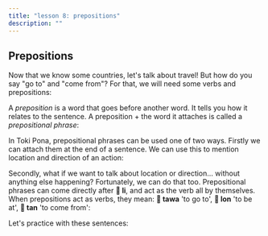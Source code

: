 ```yaml
---
title: "lesson 8: prepositions"
description: ""
---
```



## Prepositions

Now that we know some countries, let's talk about travel! But how do you say "go to" and "come from"? For that, we will need some verbs and prepositions:

<List>
    <Word sl="weka" m="absent, away; to remove, to go away"></Word>
    <Word sl="pana" m="to give, to put"></Word>
    <Word sl="kama" m="to come, to arrive"></Word>
    <Word sl="awen" m="to stay, to remain"></Word>
    <Word sl="tawa" m="to, towards"></Word>
    <Word sl="lon" m="at, on, in"></Word>
    <Word sl="tan" m="from, because of"></Word>
</List>

A *preposition* is a word that goes before another word. It tells you how it relates to the sentence. A preposition + the word it attaches is called a *prepositional phrase*:

<List>
  <Word
    sl="tawa soweli"
    m="towards the animal"
  />
  <Word
    sl="lon ma"
    m="on land, in the country"
  />
  <Word
    sl="tan tomo"
    m="from the house"
  />
</List>

In Toki Pona, prepositional phrases can be used one of two ways. Firstly we can attach them at the end of a sentence. We can use this to mention location and direction of an action:

<List>
  <Sentence
    sl="mi pana e waso tawa kasi."
    m="I put a bird onto a tree."
  />
  <Sentence
    sl="waso li awen lon kasi."
    m="The bird remains on a tree."
  />
  <Sentence
    sl="sina weka e waso tan kasi."
    m="You remove the bird from the tree."
  />
</List>

Secondly, what if we want to talk about location or direction... without anything else happening? Fortunately, we can do that too. Prepositional phrases can come directly after **󱤧 li**, and act as the verb all by themselves. When prepositions act as verbs, they mean: **󱥩 tawa** 'to go to', **󱤬 lon** 'to be at', **󱥧 tan** 'to come from':

<List>
  <Sentence
    sl="jan Ema li tawa ma Nijon."
    m="Emma goes to Japan."
  />
  <Sentence
    sl="jan Nina li lon ma Lusi."
    m="Nina is in Russia."
  />
  <Sentence
    sl="jan Mili li tan ma Kanse."
    m="Millie is from France."
  />
</List>

Let's practice with these sentences:

<List>
  <Sentence
    sl="mi tawa ma kasi."
    m="I go to the plant land. (perhaps the forest.)"
  />
  <Sentence
    sl="sona li weka tan mi."
    m="Knowledge went away from me. (I forgot.)"
  />
  <Sentence
    sl="soweli lili li pona tawa mi."
    m="Small animals are good to me. (I like small animals.)"
  />
  <Sentence
    sl="jan Nowa li toki tawa jan Ema."
    m="Noah speaks to Emma."
  />
  <Sentence
    sl="jan li toki Tosi lon ma Tosi."
    m="People speak German in Germany."
  />
</List>
